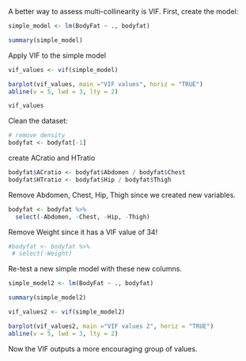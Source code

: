 A better way to assess multi-collinearity is VIF. First, create the model:
```r
simple_model <- lm(BodyFat ~ ., bodyfat)

summary(simple_model)
```


Apply VIF to the simple model
```r
vif_values <- vif(simple_model)

barplot(vif_values, main ="VIF values", horiz = "TRUE")
abline(v = 5, lwd = 3, lty = 2)
```

```r
vif_values
```

Clean the dataset: 
```r
# remove density 
bodyfat <- bodyfat[-1]
```

create ACratio and HTratio
```r
bodyfat$ACratio <- bodyfat$Abdomen / bodyfat$Chest
bodyfat$HTratio <- bodyfat$Hip / bodyfat$Thigh
```

Remove Abdomen, Chest, Hip, Thigh since we created new variables.
```r
bodyfat <- bodyfat %>% 
  select(-Abdomen, -Chest, -Hip, -Thigh)
```

Remove Weight since it has a VIF value of 34!   
```r
#bodyfat <- bodyfat %>%
 # select(-Weight)
```

Re-test a new simple model with these new columns.
```r
simple_model2 <- lm(BodyFat ~ ., bodyfat)

summary(simple_model2)
```

```r
vif_values2 <- vif(simple_model2)

barplot(vif_values2, main ="VIF values 2", horiz = "TRUE")
abline(v = 5, lwd = 3, lty = 2)
```
Now the VIF outputs a more encouraging group of values.
